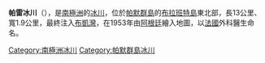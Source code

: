 {{Expand language|1=en|time=2020-06-26T05:10:55+00:00}}
{{coord|64|8|S|62|13|W|display=title}}

'''帕雷冰川'''（{{lang-en|Paré Glacier}}），是[[南極洲|南極洲]]的[[冰川|冰川]]，位於[[帕默群島|帕默群島]]的[[布拉班特島|布拉班特島]]東北部，長13公里、寬1.9公里，最終注入[[布凱灣|布凱灣]]，在1953年由[[阿根廷|阿根廷]]繪入地圖，以[[法國|法國]]外科醫生命名。
{{PalmerArchipelago-geo-stub}}
{{Antarctica-geo-stub}}
{{DEFAULTSORT:Pare Glacier}}
[[Category:南極洲冰川|Category:南極洲冰川]]
[[Category:帕默群島冰川|Category:帕默群島冰川]]